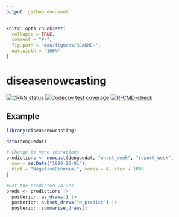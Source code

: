 ```yaml
---
output: github_document
---
```


<!-- README.md is generated from README.Rmd. Please edit that file -->

```r
knitr::opts_chunk$set(
  collapse = TRUE,
  comment = "#>",
  fig.path = "man/figures/README-",
  out.width = "100%"
)
```

# diseasenowcasting

<!-- badges: start -->
[![CRAN status](https://www.r-pkg.org/badges/version/diseasenowcasting)](https://CRAN.R-project.org/package=diseasenowcasting)
[![Codecov test coverage](https://codecov.io/gh/RodrigoZepeda/diseasenowcasting/graph/badge.svg)](https://app.codecov.io/gh/RodrigoZepeda/diseasenowcasting)
[![R-CMD-check](https://github.com/RodrigoZepeda/diseasenowcasting/actions/workflows/R-CMD-check.yaml/badge.svg)](https://github.com/RodrigoZepeda/diseasenowcasting/actions/workflows/R-CMD-check.yaml)
<!-- badges: end -->

## Example

```r
library(diseasenowcasting)

data(denguedat)

# Change to more iterations
predictions <- nowcast(denguedat, "onset_week", "report_week",
  now = as.Date("1990-10-01"),
  dist = "NegativeBinomial", cores = 4, iter = 1000
)

#Get the predicted values
preds <- predictions |> 
  posterior::as_draws() |> 
  posterior::subset_draws("N_predict") |> 
  posterior::summarise_draws()
```

